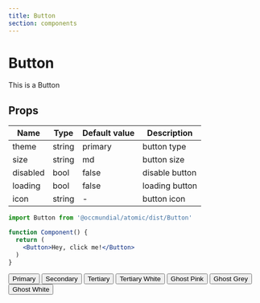```yaml
---
title: Button
section: components
---
```



# Button

This is a Button

## Props

| Name         | Type          | Default value  | Description      |
|--------------|---------------|----------------|------------------|
| theme        | string        | primary        | button type      |
| size         | string        | md             | button size      |
| disabled     | bool          | false          | disable button   |
| loading      | bool          | false          | loading button   |
| icon         | string        | -              | button icon      |


```jsx
import Button from '@occmundial/atomic/dist/Button'

function Component() {
  return (
    <Button>Hey, click me!</Button>
  )
}
```

<div>
  <div style={{ display: 'grid', columnGap: 12, gridAutoFlow: 'column', padding: 12, background: colors.primLighter, justifyContent: 'start' }}>
    <Button>Primary</Button>
    <Button theme="secondary">Secondary</Button>
    <Button theme="tertiary">Tertiary</Button>
    <Button theme="tertiaryWhite">Tertiary White</Button>
    <Button theme="ghostPink">Ghost Pink</Button>
    <Button theme="ghostGrey">Ghost Grey</Button>
    <Button theme="ghostWhite">Ghost White</Button>
  </div>
</div>